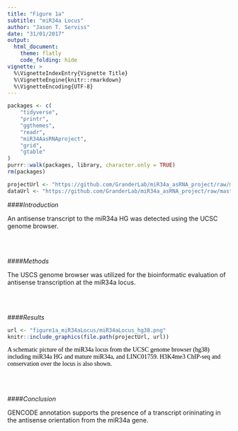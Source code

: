 ```yaml
---
title: "Figure 1a"
subtitle: "miR34a Locus"
author: "Jason T. Serviss"
date: "31/01/2017"
output:
  html_document:
    theme: flatly
    code_folding: hide
vignette: >
  %\VignetteIndexEntry{Vignette Title}
  %\VignetteEngine{knitr::rmarkdown}
  %\VignetteEncoding{UTF-8}
---
```


<style> 
.caption { 
  color: Black; 
  font-family: "Times New Roman", Times, serif;
  font-size: 1.0em; 
}
</style>

```r

packages <- c(
    "tidyverse",
    "printr",
    "ggthemes",
    "readr",
    "miR34AasRNAproject",
    "grid",
    "gtable"
)
purrr::walk(packages, library, character.only = TRUE)
rm(packages)

```

```r

projectUrl <- "https://github.com/GranderLab/miR34a_asRNA_project/raw/master/inst/"
dataUrl <- "https://github.com/GranderLab/miR34a_asRNA_project/raw/master/data"

```

####_Introduction_

An antisense transcript to the miR34a HG was detected using the UCSC genome browser.

<br></br>

####_Methods_

The USCS genome browser was utilized for the bioinformatic evaluation of antisense transcription at the miR34a locus.

<br></br>

####_Results_

```r

url <- "figure1a_miR34aLocus/miR34aLocus_hg38.png"
knitr::include_graphics(file.path(projectUrl, url))

```

<div class = "caption">
A schematic picture of the miR34a locus from the UCSC genome browser (hg38) including miR34a HG and mature miR34a, and LINC01759. H3K4me3 ChIP-seq and conservation over the locus is also shown.
</div>

<br></br>

####_Conclusion_

GENCODE annotation supports the presence of a transcript orininating in the antisense orientation from the miR34a gene. 

<br></br><br></br>
